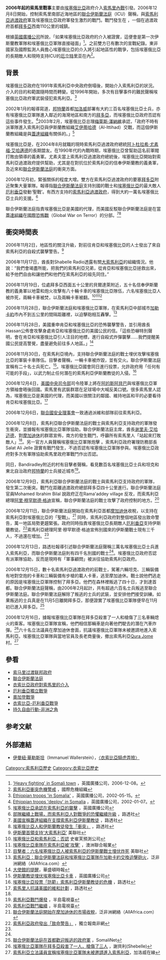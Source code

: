 {{更新|time=2014-11-06T17:58:08+00:00}}

{{noteTA
|1=zh:索馬利亞;zh-hans:索马里;zh-hk:索馬里;zh-sg:索马里;zh-tw:索馬利亞;
|2=zh:埃塞俄比亞;zh-hans:埃塞俄比亚;zh-hk:埃塞俄比亞;zh-tw:衣索比亞;
|3=zh:厄立特里亚;zh-hans:厄立特里亚;zh-hk:厄利垂亞;zh-tw:厄利垂亞;
|4=zh:基地;zh-hans:“基地”;zh-hk:阿爾蓋達;zh-tw:蓋達;zh-sg:卡伊达; 
}}
{{Infobox Military Conflict
|conflict=-{zh:索馬里;zh-hans:索马里;zh-hk:索馬里;zh-sg:索马里;zh-tw:索馬利亞;}-戰事（2006年－至2009年）
|partof=[[索馬里內戰|索馬里內戰]]
|image=Political situation in Somalia following the Ethiopian withdrawal.png
|caption=2009年2月初的狀況
|date=2006年12月8日－2009年1月30日
|place=[[索馬里|索馬里]]
|result=
|combatant1=[[聯合伊斯蘭法庭|聯合伊斯蘭法庭]]<br />[[File:ShababFlag.svg|22px]] [[索馬里青年黨|索馬里青年黨]]<br />[[File:Flag_of_Jihad.svg|22px]] [[蓋達組織|蓋達組織]]<br />[[File:Flag_of_the_Oromo_Liberation_Front.svg|22px]]{{link-en|奧羅莫解放陣線|Oromo Liberation Front}}
|combatant2={{flag|Ethiopia}}<br>{{flagicon|Puntland}} [[邦特蘭|邦特蘭]]<br>{{flagicon|Somalia}} [[賈穆杜格|賈穆杜格]]<br>{{flagicon|Somalia}} [[索馬里過渡政府|索馬里過渡政府]]<br>{{USA}}
|commander1=[[哈桑·阿维斯|哈桑·阿维斯]], [[哈桑·哈尔西“突厥”|哈桑·哈尔西]]<!--Translation cannot be found in Google-->
|commander2={{flagicon|Ethiopia}} [[梅萊斯·澤納維|梅萊斯·澤納維]]<br />{{flagicon|Somalia}} {{tsl|en|Barre Adan Shire "Hirale"||Barre Adan Shire "Hirale"}}<br />{{flagicon|Somalia}} {{tsl|en|Abdi Qeybdid||Abdi Qeybdid}}<!--Translation cannot be found in Google--><br>{{flagicon|Somalia}} {{tsl|en|Adde Musa||Adde Musa}}<!--Translation cannot be found in Google-->（邦特蘭）<br>{{flagicon|USA}}{{tsl|en|Patrick M. Walsh||Patrick M. Walsh}}
|strength1= 10,000－30,000士兵<br />500至2,000輛[[坦克|坦克]]<br />重型武器包括大砲、地對地及地對空飛彈<br /><br />'''聲稱的兵力：'''<br />2,000名厄利垂亞士兵<ref name=COMBATANTS>[http://www.iht.com/articles/ap/2006/11/06/news/BC_AF_GEN_Somalia.php 伊斯蘭官方人員透露：和平談判進度緩慢，北索馬里戰鬥爆發]，美聯社</ref><br />3,000－4,000他國的聖戰者<ref name=SOMALI-GOVT-SURROUNDED>[http://www.iht.com/articles/ap/2006/12/12/africa/AF_GEN_Somalia.php 美聯社訪問：索馬里首相聲稱政府被包圍]，美聯社</ref><ref name=FOREIGN-FIGHTERS>[http://www.reuters.com/article/us-somalia-conflict-idUSL139636820061213 Troops dig in as Somalia war fears grow]，路透社，2006-12-13。</ref>
|strength2=2,000－5,000部族義勇軍<br />300至500輛[[坦克|坦克]]<br />500－30,000埃塞俄比亞步兵<small>（埃塞俄比亞宣稱有500人、ICU宣稱有30,000人<ref name=FOREIGN-FIGHTERS/>。一份聯合國<ref name=COMBATANTS/>聲明有7,000人左右）</small><br />埃塞俄比亞重型武器，包括大砲、地對地及地對空飛彈<br />不確定數目的埃塞俄比亞坦克
|casualties1=6,000人－8,000人死亡<br>7,000人受伤
|casualties2=3,679+人死亡
}}
{{Campaignbox 索馬里內戰}}
{{Campaignbox 埃塞俄比亞－索馬里衝突}}
{{Campaignbox 非洲之角}}

'''2006年起的索馬里戰事'''主要由[[埃塞俄比亞|埃塞俄比亞]]政府介入[[索馬里內戰|索馬里內戰]]引發。2006年12月8日開始，控制索馬里南部近海地區的[[聯合伊斯蘭法庭|聯合伊斯蘭法庭]]（ICU）聲稱，與[[索馬利亞過渡政府|索馬利亞過渡政府]]軍及埃塞俄比亞政府軍發生激烈的戰鬥。戰鬥發生在{{tsl|en|Dinsoor||Dinsoor}}<!--Translation cannot be found in Google-->，一個在過渡政府首都[[拜多亞|拜多亞]]西南110公里的城鎮。

根據[[英國廣播公司|英國廣播公司]]所說，「如果埃塞俄比亞政府的介入被證實，這便會是第一次伊斯蘭教軍隊和埃塞俄比亞軍隊直接碰面」<ref name=BBC6162199>[http://news.bbc.co.uk/2/hi/africa/6162199.stm 'Heavy fighting' in Somali town] {{Wayback|url=http://news.bbc.co.uk/2/hi/africa/6162199.stm |date=20070101061517 }}，英國廣播公司，2006-12-08。</ref>。之前雙方已有數次的宣戰紀錄。東非國家及國際監測人員擔心埃塞俄比亞的介入將引起地區性的戰爭，包括埃塞俄比亞的長期敵人和現時支持ICU的[[厄立特里亚|厄立特里亚]]在內<ref>[http://www.crisisgroup.org/home/index.cfm?id=4520&l=1&m=1 索馬利亞衝突危機警戒] {{webarchive|url=https://web.archive.org/web/20070109220648/http://www.crisisgroup.org/home/index.cfm?id=4520&l=1&m=1 |date=2007-01-09 }}，國際危機組織</ref>。

== 背景 ==
{{main|索馬利亞內戰}}
埃塞俄比亞政府在1991年索馬利亞中央政府倒塌後，開始介入索馬利亞的狀況。介入的目的和範圍隨時間而轉變。從1996年開始，多次有目擊事件的難民聲稱埃塞俄比亞政府軍武裝侵犯索馬利亞。<ref>[http://news.bbc.co.uk/2/hi/africa/1989954.stm Ethiopian troops 'in Somalia'] {{Wayback|url=http://news.bbc.co.uk/2/hi/africa/1989954.stm |date=20200504222412 }}，英國廣播公司，2002-05-15。</ref>

2002年1月的報導寫道，[[邦特蘭|邦特蘭]]首都[[加洛威|加洛威]]部署有大約三百名埃塞俄比亞士兵，亦有埃塞俄比亞軍隊進入鄰近的海灣地區和南方的[[拜多亞|拜多亞]]，而埃塞俄比亞政府否認有這些事件發生。<ref>[http://news.bbc.co.uk/2/hi/africa/1747396.stm Ethiopian troops 'deploy' in Somalia] {{Wayback|url=http://news.bbc.co.uk/2/hi/africa/1747396.stm |date=20200504222416 }}，英國廣播公司，2002-01-07。</ref>2003年2月，埃塞俄比亞总理[[梅萊斯·澤納維|梅萊斯·澤納維]]承認，「政府不時有派軍隊進入索馬利亞與伊斯蘭教組織[[艾伊蒂哈德|艾伊蒂哈德]]（Al-Ittihad）交戰，而這個伊斯蘭教組織是與[[蓋達組織|蓋達組織]]有關係的。」<ref>[http://news.bbc.co.uk/2/hi/africa/2795077.stm 埃塞俄比亞承認在索馬利亞的襲擊] {{Wayback|url=http://news.bbc.co.uk/2/hi/africa/2795077.stm |date=20210411001408 }}，英國廣播公司</ref>

埃塞俄比亞是，在2004年8月就職的現時索馬利亞過渡政府總統[[阿卜杜拉希·尤素福·艾哈邁德|阿卜杜拉希·尤素福·艾哈邁德]]的長期盟友。在1990年代的內戰時期，埃塞俄比亞曾幫助這名前軍閥打敗由{{tsl|en|Hassan Aweys||Hassan Aweys}}領導的義勇軍。尤素夫當上索馬利亞過渡政府總統後，埃塞俄比亞開始對索馬利亞過渡政府提供幫助，尤其是在對抗位於索馬利亞的信奉伊斯蘭教的義勇軍，及近來和[[聯合伊斯蘭法庭|聯合伊斯蘭法庭]]的衝突方面。

2006年12月初，緊張關係的程度大增。雙方在索馬利亞過渡政府的要塞[[拜多亞|拜多亞]]附近聚集大量軍隊。報導指[[聯合伊斯蘭法庭|聯合伊斯蘭法庭]]支持別國的戰士和[[埃塞俄比亞|埃塞俄比亞]]的最大敵人[[厄利垂亞|厄利垂亞]]發動‘聖戰’。有西方支持的[[索馬利亞過渡政府|索馬利亞過渡政府]]，得到大約一萬名埃塞俄比亞士兵的支援。<ref>[http://www.alertnet.org/thenews/newsdesk/L13220054.htm 部隊繼續上戰場，而索馬利亞人對戰爭的恐懼繼續升級] {{Wayback|url=http://www.alertnet.org/thenews/newsdesk/L13220054.htm |date=20081205170712 }}，路透社</ref>

聯合伊斯蘭法庭指責埃塞俄比亞是美國的代理，而美國反駁聯合伊斯蘭法庭是在當[[蓋達組織|蓋達組織]]在[[國際恐怖戰|國際恐怖戰]]（Global War on Terror）的分部。<ref name=US-CLAIMS-AL-QAEDA-IN-SOMALIA>[http://www.alertnet.org/thenews/newsdesk/L14556061.htm 美國宣稱蓋達組織在支撐索馬利亞伊斯蘭教徒] {{Wayback|url=http://www.alertnet.org/thenews/newsdesk/L14556061.htm |date=20080204082431 }}，路透社</ref><ref name=ETHIOPIAN-CLASH-WITH-ISLAMISTS>[http://news.bbc.co.uk/2/hi/africa/6191536.stm 埃塞俄比亞人和伊斯蘭教徒發生「衝突」] {{Wayback|url=http://news.bbc.co.uk/2/hi/africa/6191536.stm |date=20200504222434 }}，路透社</ref>

== 衝突時間表 ==
2006年11月2日，地區性的關注升級，{{Link-en|美國駐肯亞大使館|Embassy of the United States, Nairobi}}對前往肯亞和埃塞俄比亞的人士發出了來自索馬利亞的自殺式襲擊警告。<ref name=ISLAMIC-LEADER-URGES-GREATER-SOMALIA>[http://www.forbes.com/business/manufacturing/feeds/ap/2006/11/18/ap3187758.html 伊斯蘭首領支持‘大索馬利亞’]{{Dead link}} 美聯社</ref>

2006年11月17日，酋長{{tsl|en|Hassan Dahir Aweys||Hassan Dahir Aweys}}對Shabelle Radio透露有關[[大索馬利亞|大索馬利亞]]的組織情況。他說：“我們會竭盡所能，把我們的索馬利亞兄弟，從肯亞和埃塞俄比亞拯救出來，給予他們自由和讓他們和他們在索馬利亞的祖先同住。”

2006年11月19日，位處拜多亞西面五十公里的貝爾達萊附近，五十名信奉伊斯蘭教的義勇軍以地雷和炮火攻擊有八十輛卡車的埃塞俄比亞隊伍，六名埃塞俄比亞人被炸死，兩輛卡車被焚，以及兩輛卡車被翻。<ref name=ETHIOPIA-SOMALIA-IN-DENIAL>[http://www.stratfor.com/products/premium/read_article.php?id=280869 埃塞俄比亞和索馬利亞：否認]{{dead link|date=2018年1月 |bot=InternetArchiveBot |fix-attempted=yes }} 史崔芙預測公司</ref><ref name=ETHIOPIAN-CONVOY-ATTACKED>[http://news.ninemsn.com.au/article.aspx?id=163945 埃塞俄比亞車隊在索馬利亞被'攻擊'] {{webarchive|url=https://web.archive.org/web/20070509084118/http://news.ninemsn.com.au/article.aspx?id=163945 |date=2007-05-09 }}，澳洲聯合報業</ref><ref name=6-ETHIOPIANS-KILLED>[http://www.iht.com/articles/ap/2006/11/19/africa/AF_GEN_Somalia.php 目擊者：六名埃塞俄比亞人被索馬利亞的伊斯蘭戰士埋伏炸死] {{Wayback|url=http://www.iht.com/articles/ap/2006/11/19/africa/AF_GEN_Somalia.php |date=20061213063425 }} 美聯社</ref>

2006年11月28日，聯合伊斯蘭法庭和埃塞俄比亞軍隊，在索馬利亞中部城市[[加勒卡約|加勒卡約]]市內不到五公里的間隔距離裡，以迫擊砲相互轟擊。<ref>[http://allafrica.com/stories/200611280247.html 索馬利亞：聯合伊斯蘭法庭和埃塞俄比亞軍隊在加勒卡約交換迫擊砲火]，泛非洲網絡（AllAfrica.com）</ref>

2006年11月28日，美國重申肯亞和埃塞俄比亞的恐怖襲擊警告，並引用酋長Hassan公佈會攻擊身處肯亞和埃塞俄比亞的美國公民的信。「這些恐嚇特別聲明，會在肯亞和埃塞俄比亞引人注目的地標，進行自殺式炸彈襲擊……我們提醒美國公民提高警覺，盡量避免前往多人地區。」<ref name=EMBASSY-ROW>[http://washingtontimes.com/world/20061127-101849-8435r.htm 大使館的提醒]，華盛頓時報</ref>

2006年11月30日，在索馬利亞境內，支持聯合伊斯蘭法庭的戰士埋伏攻擊埃塞俄比亞的軍裝卡車隊伍。目擊者聲稱，一輛卡車被炸毀，並有交火。聯合伊斯蘭法庭宣稱有二十名士兵死亡。<ref>[http://news.bbc.co.uk/2/hi/africa/6159059.stm 伊斯蘭教徒埋伏埃塞俄比亞卡車] {{Wayback|url=http://news.bbc.co.uk/2/hi/africa/6159059.stm |date=20201112204658 }}，英國廣播公司</ref>。埃塞俄比亞國會同日進行投票，允許政府用「任何有可能的手段」，以武力制止任何潛在的索馬利亞伊斯蘭教徒的入侵。<ref>[http://today.reuters.com/news/articlenews.aspx?type=worldNews&storyID=2006-11-30T120035Z_01_L30698192_RTRUKOC_0_US-SOMALIA-ETHIOPIA.xml&WTmodLoc=Home-C5-worldNews-4 埃塞俄比亞投票「防範」索馬利亞伊斯蘭教徒的危機] {{webarchive|url=https://web.archive.org/web/20070331061726/http://today.reuters.com/news/articlenews.aspx?type=worldNews |date=2007-03-31 }}，路透社</ref>

2006年12月4日，[[美國中央司令部|美國中央司令部]]司令{{Link-en|約翰·阿比扎伊德|John Abizaid}}陸軍上將在[[阿的斯阿貝巴|阿的斯阿貝巴]]與埃塞俄比亞軍方領袖會晤後回國。索馬里有武裝群眾在足球場中大喊反美口號。很多索馬里人認為，埃塞俄比亞是美國的代理，而美國以很關注的鄰國、維持地區和平的必要看待肯亞和埃塞俄比亞。<ref name=SOMALIS-RALLY-AGAINST-US>[http://www.alertnet.org/thenews/newsdesk/L04290032.htm 索馬里人抗議美國的維和計劃] {{Wayback|url=http://www.alertnet.org/thenews/newsdesk/L04290032.htm |date=20081204034519 }}，路透社</ref>

2006年12月6日，[[聯合國安全理事會|聯合國安全理事會]]一致通過派維和部隊前往索馬利亞。

2006年12月8日，索馬利亞聯合伊斯蘭法庭的戰士與索馬利亞支持政府的軍隊發生衝突，並據報有埃塞俄比亞軍隊協助。聯合伊斯蘭法庭主席，酋長[[谢里夫·艾哈迈德|谢里夫·艾哈迈德]]，對[[摩加迪休|摩加迪休]]的群眾宣佈，南方的{{tsl|en|Dinsor||Dinsor}}發生戰鬥，呼籲所有索馬里人「站起來打敗敵人」<ref name=BBC6162199/>。另一官方人員聲稱埃塞俄比亞軍隊炮擊{{tsl|en|Bandiradley||Bandiradley}}<!--Translation cannot be found in Google-->。索馬利亞政府署理防務部長Salat Ali Jelle<!--Translation cannot be found in Google-->證實有戰鬥發生，不過否認有埃塞俄比亞軍隊參與。埃塞俄比亞政府對多次有軍隊協助索馬里政府軍戰鬥作出否認。

同日，Bandiradley附近的{{tsl|en|Dagaari||Dagaari}}村有目擊者聲稱，看見數百名埃塞俄比亞士兵和坦克和東北自治政府[[邦特蘭|邦特蘭]]的士兵接近城市<ref>[http://english.aljazeera.net/NR/exeres/A7609FD0-D750-41AB-B85C-08786296486E.htm 索馬利亞戰鬥爆發] {{Wayback|url=http://english.aljazeera.net/NR/exeres/A7609FD0-D750-41AB-B85C-08786296486E.htm |date=20070106191157 }}，半島電視臺</ref>。

2006年12月9日，索馬利亞聯合伊斯蘭法庭的戰士與索馬利亞支持政府的軍隊，發生第二次衝突。戰鬥在距離過渡政府總部拜多亞四十公里進行。聯合伊斯蘭法庭官員Mohamed Ibrahim Bilal<!--Translation cannot be found in Google-->說政府正在Rama'addey village<!--Translation cannot be found in Google-->反攻，而索馬利亞總理[[阿里·穆罕默德·格迪|阿里·穆罕默德·格迪]]宣稱，聯合伊斯蘭法庭的戰士攻擊了政府控制的地方。<ref>[http://english.aljazeera.net/NR/exeres/FB51D5C1-1C6B-4B1C-8491-E97A1AB88411.htm 索馬利亞戰鬥繼續] {{Wayback|url=http://english.aljazeera.net/NR/exeres/FB51D5C1-1C6B-4B1C-8491-E97A1AB88411.htm |date=20080828233508 }}，半島電視臺</ref>

2006年12月11日，聯合伊斯蘭法庭開始在索馬利亞首都[[摩加迪休|摩加迪休]]收稅，以支持在索馬利亞對埃塞俄比亞的「聖戰」。<ref>[http://allafrica.com/stories/200612110074.html 聯合伊斯蘭法庭開始在摩加迪休的市場收稅]，泛非洲網絡（AllAfrica.com）</ref> 同時，索馬利亞政府對整個地區發出致命警告，萬一地區局勢更趨緊張。政府同時指責埃塞俄比亞長期敵人[[厄利垂亞|厄利垂亞]]支持伊斯蘭教徒。<ref>[http://www.int.iol.co.za/index.php?set_id=1&click_id=87&art_id=iol1165827866139S542 索馬利亞政府發出「致命警告」] {{webarchive|url=https://web.archive.org/web/20060615021453/http://www.int.iol.co.za/index.php?set_id=1 |date=2006-06-15 }}，獨立報南非網</ref>索馬利亞總理阿里·穆罕默德·格迪宣佈別國來的伊斯蘭戰士現有三千人，不過還在增加。<ref name=SOMALI-GOVT-SURROUNDED/>

2006年12月13日，路透社報導引述聯合伊斯蘭法庭聲稱三萬名埃塞俄比亞士兵進入索馬利亞，而聯合伊斯蘭法庭則有四千名別國的戰士<ref name=FOREIGN-FIGHTERS/>。埃塞俄比亞政府否認有派軍隊協助，反而是現時有「軍事顧問」被派往協助索馬利亞政府。

2006年12月15日，數十名索馬利亞過渡政府的前戰士，駕著六輛坦克、三輛裝備有地對空炮的卡車和三輛裝備有步槍的載人卡車，逃至摩加迪休。戰士說他們逃走的原因是埃塞俄比亞軍隊控制了拜多亞。他們在森林裡叛逃了四十日，才到達首都。聯合伊斯蘭法庭聲稱，由2006年2月起計，共有超過六百名士兵叛逃至聯合伊斯蘭法庭。聯合伊斯蘭法庭解除了叛逃的士兵的武裝，並安排他們接受訓練。如果叛逃的士兵真是在11月5日離開拜多亞，那便證實了埃塞俄比亞軍隊便早在11月初已進入拜多亞。<ref name=ISLAMISTS-WELCOME-DEFECTED-GOVERNMENT-MILITIA>[http://somalinet.com/news/world/Somalia/5825 聯合伊斯蘭法庭在首都歡迎叛逃的政府軍] {{webarchive|url=https://web.archive.org/web/20081014143944/http://www.somalinet.com/news/world/Somalia/5825 |date=2008-10-14 }}，SomaliNet<!--Translation cannot be found in Google--></ref>

2006年12月16日，據報埃塞俄比亞軍隊在拜多亞殺害了一人和槍傷了三名車輛熄火的乘客。埃塞俄比亞軍隊宣稱，他們相信那輛車是向著他們駛去的潛在汽車炸彈。<ref name="ETHIOPIAN-TROOPS-KILL-ONE-INJURE-THREE">[http://www.shabelle.net/news/ne1872.htm 埃塞俄比亞軍隊在拜多亞殺害了一人，槍傷了三人] {{Wayback|url=http://www.shabelle.net/news/ne1872.htm |date=20070927200805 }}，謝貝利(Shebelle)</ref>六十名立法議員在摩加迪休會面，抗議埃塞俄比亞軍隊未被邀請地進入索馬利亞。埃塞俄比亞軍隊與當地官員及長老商量後，撤出索馬利亞[[Qura_Jome|Qura Jome]]<!--Translation cannot be found in Google-->村。<ref name=SOMALI-LEGISLATORS-SAY-ETHIOPIA-NOT-INVITED>[http://www.garoweonline.com/stories/publish/article_6507.shtml 索馬利亞立法議員宣稱埃塞俄比亞軍隊未被邀請進入索馬利亞]{{dead link|date=2018年1月 |bot=InternetArchiveBot |fix-attempted=yes }}，加洛威在線</ref>

== 參看 ==
*[[索马里过渡联邦政府|索马里过渡联邦政府]]
*[[聯合伊斯蘭法庭|聯合伊斯蘭法庭]]
*[[衣索比亞政府對索馬里的介入|衣索比亞政府對索馬里的介入]]
*[[厄利垂亞獨立戰爭|厄利垂亞獨立戰爭]]
*[[奧加登戰爭|奧加登戰爭]]
*[[衣索比亞-厄利垂亞戰爭|衣索比亞-厄利垂亞戰爭]]
*[[持久自由行動-非洲之角|持久自由行動-非洲之角]]

== 参考文献 ==
{{Reflist|30em}}

== 外部連結 ==
* [[伊曼紐·華勒斯坦|伊曼紐·華勒斯坦]]（Immanuel Wallerstein），[http://www.coolloud.org.tw/node/61633 〈衣索比亞騎虎弄險〉] {{Wayback|url=http://www.coolloud.org.tw/node/61633 |date=20200504222557 }}

[[Category:索馬利亞歷史|Category:索馬利亞歷史]]
[[Category:衣索比亞歷史|Category:衣索比亞歷史]]